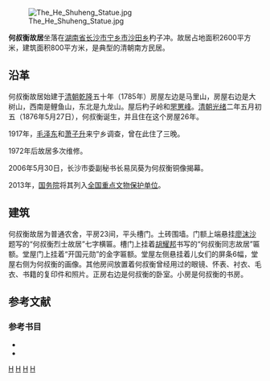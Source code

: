 {{文物保护单位
|级别 = 全国
|名称 = 何叔衡故居
|图片 =  
|编号 = 7-1816
|分类 = 近现代重要史迹及代表性建筑
|时代 = [[清朝|清]]
|所在 = [[湖南省|湖南省]][[长沙市|长沙市]][[宁乡县|宁乡县]]
| 登录 = 2013年3月
|Cat = 湖南全国重点文物保护单位
}}
[[File:The_He_Shuheng_Statue.jpg|thumb]]

'''何叔衡故居'''坐落在[[湖南省|湖南省]][[长沙市|长沙市]][[宁乡市|宁乡市]][[沙田乡|沙田乡]]杓子冲。{{sfnb|王习加|2014|p=19}}故居占地面积2600平方米，建筑面积800平方米，是典型的清朝南方民居。{{sfnb|王习加|2014|p=19}}

== 沿革 ==
何叔衡故居始建于[[清朝|清朝]][[乾隆|乾隆]]五十年（1785年）房屋左边是马里山，房屋右边是大树山，西南是鲤鱼山，东北是九龙山。{{sfnb|黄海潮|姜宏照|2002|p=48}}屋后杓子岭和[[罘罳峰|罘罳峰]]。{{sfnb|黄海潮|姜宏照|2002|p=48}}[[清朝|清朝]][[光绪|光绪]]二年五月初五（1876年5月27日），何叔衡诞生，并且住在这个房屋26年。{{sfnb|黄海潮|姜宏照|2002|p=48}}{{sfnb|王习加|2014|p=19}}

1917年，[[毛泽东|毛泽东]]和[[萧子升|萧子升]]来宁乡调查，曾在此住了三晚。{{sfnb|黄海潮|姜宏照|2002|p=49}}

1972年后故居多次维修。

2006年5月30日，长沙市委副秘书长易凤葵为何叔衡铜像揭幕。

2013年，[[中华人民共和国国务院|国务院]]将其列入[[全国重点文物保护单位|全国重点文物保护单位]]。{{sfnb|王习加|2014|p=19}}

== 建筑 ==
何叔衡故居为普通农舍，平房23间，平头槽门。{{sfnb|黄海潮|姜宏照|2002|p=48}}土砖围墙。{{sfnb|黄海潮|姜宏照|2002|p=48}}门额上端悬挂[[廖沫沙|廖沫沙]]题写的“何叔衡烈士故居”七字横匾。{{sfnb|黄海潮|姜宏照|2002|p=48}}槽门上挂着[[胡耀邦|胡耀邦]]书写的“何叔衡同志故居”匾额。{{sfnb|黄海潮|姜宏照|2002|p=48}}堂屋门上挂着“开国元勋”的金字匾额。堂屋左侧悬挂着儿女们的屏条6幅，堂屋右侧为何叔衡的画像。{{sfnb|黄海潮|姜宏照|2002|p=49}}其他房间放置着何叔衡曾经用过的眼镜、怀表、衬衣、毛衣、书籍的复印件和照片。正房右边是何叔衡的卧室。小房是何叔衡的书房。{{sfnb|黄海潮|姜宏照|2002|p=49}}

==参考文献==
{{reflist}}

===参考书目===
*{{cite book |editor1=王习加 |title=《长沙史话》 |chapter=文化古迹 |year=2014 |publisher=社会科学文献出版社 |location=北京市 |isbn=978-7-5097-6662-0|ref=harv}}
*{{cite book |editor1=黄海潮 |editor2=姜宏照 |title=《宁乡史地》|chapter=旅游业：革命纪念地 |year=2002 |publisher=南方出版社 |location=海南省海口市 |isbn=7-80660-538-X|ref=harv}}

{{宁乡县历史文化}}
{{湖南全国重点文物保护单位}}
{{coord|28.05153|112.042927|type:landmark_region:CHN|display=title}}

{{DEFAULTSORT:He何叔衡故居}}
[[Category:长沙文物保护单位|H]]
[[Category:长沙旅游景点|H]]
[[Category:湖南历史文化遗迹|H]]
[[Category:长沙名人故居|H]]